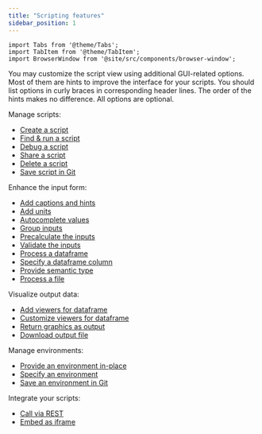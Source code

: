 ```yaml
---
title: "Scripting features"
sidebar_position: 1
---
```


```mdx-code-block
import Tabs from '@theme/Tabs';
import TabItem from '@theme/TabItem';
import BrowserWindow from '@site/src/components/browser-window';
```

You may customize the script view using additional GUI-related options.
Most of them are hints to improve the interface for your scripts.
You should list options in curly braces in corresponding header lines.
The order of the hints makes no difference. All options are optional.

Manage scripts:

- [Create a script](create-script.mdx)
- [Find & run a script](find-script.mdx)
- [Debug a script](debug-script.mdx)
- [Share a script](sharing-script.mdx)
- [Delete a script](delete-script.mdx)
- [Save script in Git](convert-script-to-package-function.mdx) 

Enhance the input form:

- [Add captions and hints](add-captions.mdx)
- [Add units](specify-units.mdx)
- [Autocomplete values](autocomplete-values.mdx)
- [Group inputs](group-inputs.mdx)
- [Precalculate the inputs](precalculate-inputs.mdx)
- [Validate the inputs](validate-inputs.mdx)
- [Process a dataframe](process-dataframe.mdx)
- [Specify a dataframe column](use-column-inputs.mdx)
- [Provide semantic type](detect-semantic-type.mdx)
- [Process a file](use-input-file.mdx)

Visualize output data:

- [Add viewers for dataframe](add-viewers.mdx)
- [Customize viewers for dataframe](customize-viewers.mdx)
- [Return graphics as output](generate-graphics.mdx)
- [Download output file](generate-file.mdx)

Manage environments: 
- [Provide an environment in-place](store-env-in-code.mdx)
- [Specify an environment](specify-env.mdx)
- [Save an environment in Git](share-envs.mdx)

Integrate your scripts:

- [Call via REST](call-via-rest.mdx)
- [Embed as iframe](embed-as-iframe.mdx)